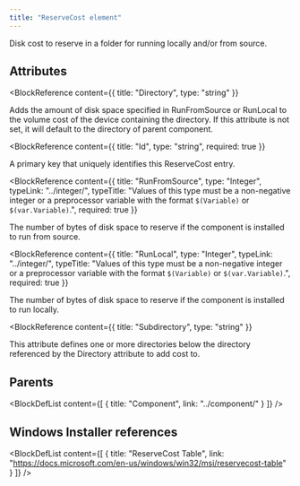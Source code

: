 ```yaml
---
title: "ReserveCost element"
---
```



Disk cost to reserve in a folder for running locally and/or from source.


## Attributes

<BlockWrapper>

  <BlockReference
    content={{
      title: "Directory",
      type: "string"
    }}
  >
  Adds the amount of disk space specified in RunFromSource or RunLocal to the volume cost of the device containing the directory.
   If this attribute is not set, it will default to the directory of parent component.
  </BlockReference>

  <BlockReference
    content={{
      title: "Id",
      type: "string",
      required: true
    }}
  >
  A primary key that uniquely identifies this ReserveCost entry.
  </BlockReference>

  <BlockReference
    content={{
      title: "RunFromSource",
      type: "Integer",
      typeLink: "../integer/",
      typeTitle: "Values of this type must be a non-negative integer or a preprocessor variable with the format `$(Variable)` or `$(var.Variable)`.",
      required: true
    }}
  >
  The number of bytes of disk space to reserve if the component is installed to run from source.
  </BlockReference>

  <BlockReference
    content={{
      title: "RunLocal",
      type: "Integer",
      typeLink: "../integer/",
      typeTitle: "Values of this type must be a non-negative integer or a preprocessor variable with the format `$(Variable)` or `$(var.Variable)`.",
      required: true
    }}
  >
  The number of bytes of disk space to reserve if the component is installed to run locally.
  </BlockReference>

  <BlockReference
    content={{
      title: "Subdirectory",
      type: "string"
    }}
  >
  This attribute defines one or more directories below the directory referenced by the Directory attribute
   to add cost to.
  </BlockReference>

</BlockWrapper>


## Parents

<BlockDefList content={[
    {
      title: "Component",
      link: "../component/"
    }
  ]}
/>

## Windows Installer references

<BlockDefList content={[
    {
      title: "ReserveCost Table",
      link: "https://docs.microsoft.com/en-us/windows/win32/msi/reservecost-table"
    }
  ]}
/>
